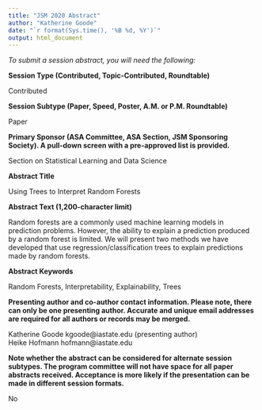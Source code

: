 ```yaml
---
title: "JSM 2020 Abstract"
author: "Katherine Goode"
date: "`r format(Sys.time(), '%B %d, %Y')`"
output: html_document
---
```


*To submit a session abstract, you will need the following:*

**Session Type (Contributed, Topic-Contributed, Roundtable)**

Contributed

**Session Subtype (Paper, Speed, Poster, A.M. or P.M. Roundtable)**

Paper

**Primary Sponsor (ASA Committee, ASA Section, JSM Sponsoring Society). A pull-down screen with a pre-approved list is provided.**

Section on Statistical Learning and Data Science 

**Abstract Title**

Using Trees to Interpret Random Forests

**Abstract Text (1,200-character limit)**

Random forests are a commonly used machine learning models in prediction problems. However, the ability to explain a prediction produced by a random forest is limited. We will present two methods we have developed that use regression/classification trees to explain predictions made by random forests.

**Abstract Keywords**

Random Forests, Interpretability, Explainability, Trees

**Presenting author and co-author contact information. Please note, there can only be one presenting author. Accurate and unique email addresses are required for all authors or records may be merged.**

Katherine Goode kgoode@iastate.edu (presenting author)  
Heike Hofmann hofmann@iastate.edu

**Note whether the abstract can be considered for alternate session subtypes. The program committee will not have space for all paper abstracts received. Acceptance is more likely if the presentation can be made in different session formats.**

No